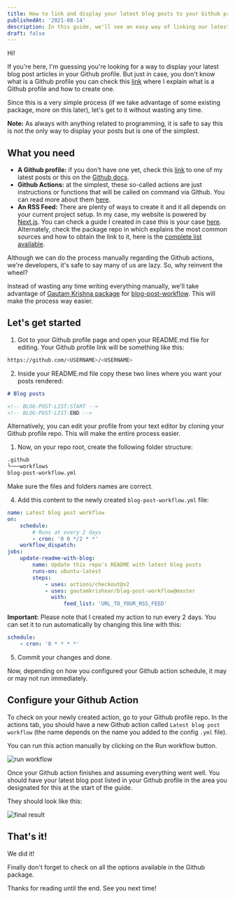 ```yaml
---
title: How to link and display your latest blog posts to your Github profile
publishedAt: '2021-08-14'
description: In this guide, we'll see an easy way of linking our latest blog posts to our Github profile using a 3rd party package.
draft: false
---
```


Hi!

If you're here, I'm guessing you're looking for a way to display your latest blog post articles in your Github profile. But just in case, you don't know what is a Github profile you can check this [link](/blog/how-to-create-and-edit-your-github-profile) where I explain what is a Github profile and how to create one.

Since this is a very simple process (if we take advantage of some existing package, more on this later), let's get to it without wasting any time.

**Note:** As always with anything related to programming, it is safe to say this is not the only way to display your posts but is one of the simplest.

## What you need

-   **A Github profile:** if you don't have one yet, check this [link](/blog/how-to-create-and-edit-your-github-profile) to one of my latest posts or this on the [Github docs](https://docs.github.com/en/github/setting-up-and-managing-your-github-profile/customizing-your-profile/about-your-profile).
-   **Github Actions:** at the simplest, these so-called actions are just instructions or functions that will be called on command via Github. You can read more about them [here](https://docs.github.com/en/actions/learn-github-actions/introduction-to-github-actions).
-   **An RSS Feed:** There are plenty of ways to create it and it all depends on your current project setup. In my case, my website is powered by [Next.js](https://nextjs.org/). You can check a guide I created in case this is your case [here](https://www.sergiobarria.com/blog/how-to-add-rss-feed-to-next-js-site). Alternately, check the package repo in which explains the most common sources and how to obtain the link to it, here is the [complete list available](https://github.com/gautamkrishnar/blog-post-workflow#popular-sources).

Although we can do the process manually regarding the Github actions, we're developers, it's safe to say many of us are lazy. So, why reinvent the wheel?

Instead of wasting any time writing everything manually, we'll take advantage of [Gautam Krishna package](https://github.com/gautamkrishnar/blog-post-workflow) for [blog-post-workflow](https://github.com/gautamkrishnar/blog-post-workflow). This will make the process way easier.

## Let's get started

1. Got to your Github profile page and open your README.md file for editing. Your Github profile link will be something like this:

```bash
https://github.com/<USERNAME>/<USERNAME>
```

2. Inside your README.md file copy these two lines where you want your posts rendered:

```markdown
# Blog posts

<!-- BLOG-POST-LIST:START -->
<!-- BLOG-POST-LIST:END -->
```

Alternatively, you can edit your profile from your text editor by cloning your Github profile repo. This will make the entire process easier.

1. Now, on your repo root, create the following folder structure:

```markdown
.github
└───workflows
blog-post-workflow.yml
```

Make sure the files and folders names are correct.

4. Add this content to the newly created `blog-post-workflow.yml` file:

```yaml
name: Latest blog post workflow
on:
    schedule:
        # Runs at every 2 days
        - cron: '0 0 */2 * *'
    workflow_dispatch:
jobs:
    update-readme-with-blog:
        name: Update this repo's README with latest blog posts
        runs-on: ubuntu-latest
        steps:
            - uses: actions/checkout@v2
            - uses: gautamkrishnar/blog-post-workflow@master
              with:
                  feed_list: 'URL_TO_YOUR_RSS_FEED'
```

**Important:** Please note that I created my action to run every 2 days. You can set it to run automatically by changing this line with this:

```yaml
schedule:
    - cron: '0 * * * *'
```

5. Commit your changes and done.

Now, depending on how you configured your Github action schedule, it may or may not run immediately.

## Configure your Github Action

To check on your newly created action, go to your Github profile repo. In the actions tab, you should have a new Github action called `Latest blog post workflow` (the name depends on the name you added to the config `.yml` file).

You can run this action manually by clicking on the Run workflow button.

![run workflow](../../posts/14/assets/run-workflow.png)

Once your Github action finishes and assuming everything went well. You should have your latest blog post listed in your Github profile in the area you designated for this at the start of the guide.

They should look like this:

![final result](../../posts/14/assets/final-result.png)

## That's it!

We did it!

Finally don't forget to check on all the options available in the Github package.

Thanks for reading until the end. See you next time!
